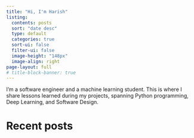 ```yaml
---
title: "Hi, I'm Harish"
listing:
  contents: posts
  sort: "date desc"
  type: default
  categories: true
  sort-ui: false
  filter-ui: false
  image-height: "148px"
  image-align: right
page-layout: full
# title-block-banner: true
---
```


I’m a software engineer and a machine learning student. This is where I share lessons learned during my projects, spanning Python programming, Deep Learning, and Software Design.

# Recent posts